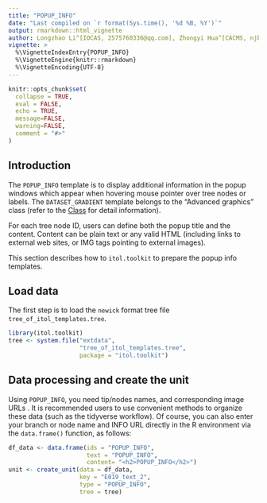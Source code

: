---
title: "POPUP_INFO"
date: "Last compiled on `r format(Sys.time(), '%d %B, %Y')`"
output: rmarkdown::html_vignette
author: Longzhao Li^[IOCAS, 2575760336@qq.com], Zhongyi Hua^[CACMS, njbxhzy@hotmail.com], Tong Zhou^[IOCAS, tongzhou2017@gmail.com]
vignette: >
  %\VignetteIndexEntry{POPUP_INFO}
  %\VignetteEngine{knitr::rmarkdown}
  %\VignetteEncoding{UTF-8}
---

```{r, include = FALSE}
knitr::opts_chunk$set(
  collapse = TRUE,
  eval = FALSE,
  echo = TRUE,
  message=FALSE,
  warning=FALSE,
  comment = "#>"
)
```

## Introduction
The `POPUP_INFO` template is to display additional information in the popup windows which appear when hovering mouse pointer over tree nodes or labels. The `DATASET_GRADIENT` template belongs to the "Advanced graphics" class (refer to the [Class]() for detail information).

For each tree node ID, users can define both the popup title and the content. Content can be plain text or any valid HTML (including links to external web sites, or IMG tags pointing to external images).

This section describes how to `itol.toolkit` to prepare the popup info templates.

## Load data
The first step is to load the `newick` format tree file `tree_of_itol_templates.tree`.
```{r load data}
library(itol.toolkit)
tree <- system.file("extdata",
                    "tree_of_itol_templates.tree",
                    package = "itol.toolkit")
```

## Data processing and create the unit
Using `POPUP_INFO`, you need tip/nodes names, and corresponding image URLs . It is recommended users to use convenient methods to organize these data (such as the tidyverse workflow). Of course, you can also enter your branch or node name and INFO URL directly in the R environment via the `data.frame()` function, as follows:
```{r text color defind by parameter}
df_data <- data.frame(ids = "POPUP_INFO", 
                      text = "POPUP_INFO",
                      content= "<h2>POPUP_INFO</h2>")
unit <- create_unit(data = df_data, 
                    key = "E019_text_2", 
                    type = "POPUP_INFO",
                    tree = tree)
```